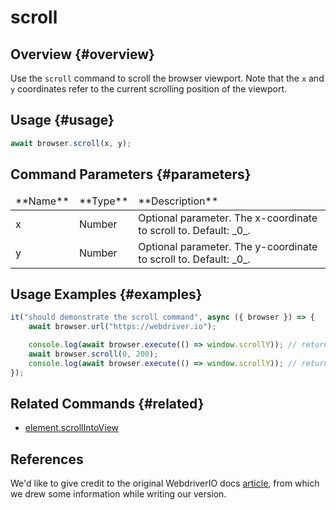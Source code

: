 # scroll

## Overview {#overview}

Use the `scroll` command to scroll the browser viewport. Note that the `x` and `y` coordinates refer to the current scrolling position of the viewport.

## Usage {#usage}

```typescript
await browser.scroll(x, y);
```

## Command Parameters {#parameters}

<table>
<thead>
<tr><td>**Name**</td><td>**Type**</td><td>**Description**</td></tr>
</thead>
<tbody>
<tr><td>x</td><td>Number</td><td>Optional parameter. The x-coordinate to scroll to. Default: _0_.</td></tr>
<tr><td>y</td><td>Number</td><td>Optional parameter. The y-coordinate to scroll to. Default: _0_.</td></tr>

</tbody>
</table>

## Usage Examples {#examples}

```typescript
it("should demonstrate the scroll command", async ({ browser }) => {
    await browser.url("https://webdriver.io");

    console.log(await browser.execute(() => window.scrollY)); // returns 0
    await browser.scroll(0, 200);
    console.log(await browser.execute(() => window.scrollY)); // returns 200
});
```

## Related Commands {#related}

-   [element.scrollIntoView](../../element/scrollIntoView)

## References

We'd like to give credit to the original WebdriverIO docs [article](https://webdriver.io/docs/api/browser/scroll), from which we drew some information while writing our version.
